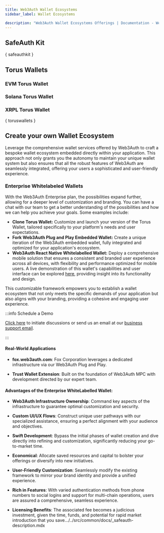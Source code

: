 ```yaml
---
title: Web3Auth Wallet Ecosystems
sidebar_label: Wallet Ecosystems

description: "Web3Auth Wallet Ecosystems Offerings | Documentation - Web3Auth"
---
```



<WalletEcosystemsDescription />

## SafeAuth Kit

<SafeAuthDescription />

{ safeauthkit }

## Torus Wallets

### EVM Torus Wallet

<TorusWalletDescription />

### Solana Torus Wallet

<SolanaTorusWalletDescription />

### XRPL Torus Wallet

<XrplTorusWalletDescription />

{ toruswallets }

## Create your own Wallet Ecosystem

Leverage the comprehensive wallet services offered by Web3Auth to craft a bespoke wallet ecosystem
embedded directly within your application. This approach not only grants you the autonomy to
maintain your unique wallet system but also ensures that all the robust features of Web3Auth are
seamlessly integrated, offering your users a sophisticated and user-friendly experience.

### Enterprise Whitelabeled Wallets

With the Web3Auth Enterprise plan, the possibilities expand further, allowing for a deeper level of
customization and branding. You can have a chat with our team to get a better understanding of the
possibilities and how we can help you achieve your goals. Some examples include:

- **Clone Torus Wallet:** Customize and launch your version of the Torus Wallet, tailored
  specifically to your platform's needs and user expectations.
- **Fork Web3Auth Plug and Play Embedded Wallet:** Create a unique iteration of the Web3Auth
  embedded wallet, fully integrated and optimized for your application's ecosystem.
- **Web3Auth React Native Whitelabelled Wallet:** Deploy a comprehensive mobile solution that
  ensures a consistent and branded user experience across all devices, with flexibility and
  performance optimized for mobile users. A live demonstration of this wallet's capabilities and
  user interface can be explored [here](https://www.youtube.com/watch?v=Si8R2IVZHhM), providing
  insight into its functionality and design.

This customizable framework empowers you to establish a wallet ecosystem that not only meets the
specific demands of your application but also aligns with your branding, providing a cohesive and
engaging user experience.

:::info Schedule a Demo

[Click here](https://calendly.com/web3auth/meeting-with-web3auth) to initiate discussions or send us
an email at our [business support email](mailto:support@web3auth.io).

:::

#### Real-World Applications

- **fox.web3auth.com**: Fox Corporation leverages a dedicated infrastructure via our Web3Auth Plug
  and Play.

- **Trust Wallet Extension**: Built on the foundation of Web3Auth MPC with development directed by
  our expert team.

#### Advantages of the Enterprise WhiteLabelled Wallet:

- **Web3Auth Infrastructure Ownership**: Command key aspects of the infrastructure to guarantee
  optimal customization and security.

- **Custom UI/UX Flows**: Construct unique user pathways with our specialized assistance, ensuring a
  perfect alignment with your audience and objectives.

- **Swift Development**: Bypass the initial phases of wallet creation and dive directly into
  refining and customization, significantly reducing your go-to-market time.

- **Economical**: Allocate saved resources and capital to bolster your offerings or diversify into
  new initiatives.

- **User-Friendly Customization**: Seamlessly modify the existing framework to mirror your brand
  identity and provide a unified experience.

- **Rich in Features**: With varied authentication methods from phone numbers to social logins and
  support for multi-chain operations, users are assured a comprehensive, seamless experience.

- **Licensing Benefits**: The associated fee becomes a judicious investment, given the time, funds,
  and potential for rapid market introduction that you
  save.../../src/common/docs/\_safeauth-description.mdx
